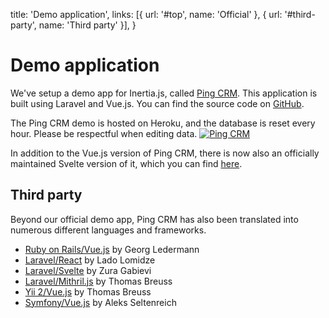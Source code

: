 
  title: 'Demo application',
  links: [{ url: '#top', name: 'Official' }, { url: '#third-party', name: 'Third party' }],
}

# Demo application

We've setup a demo app for Inertia.js, called [Ping CRM](https://demo.inertiajs.com). This application is built using Laravel and Vue.js. You can find the source code on [GitHub](https://github.com/inertiajs/pingcrm).

<Notice>
  The Ping CRM demo is hosted on Heroku, and the database is reset every hour. Please be respectful when editing data.
</Notice>

<a href="https://demo.inertiajs.com">
  <img className="w-full h-auto rounded" src="/pingcrm.png" alt="Ping CRM" />
</a>

In addition to the Vue.js version of Ping CRM, there is now also an officially maintained Svelte version of it, which you can find [here](https://github.com/inertiajs/pingcrm-svelte).

## Third party

Beyond our official demo app, Ping CRM has also been translated into numerous different languages and frameworks.

- [Ruby on Rails/Vue.js](https://github.com/ledermann/pingcrm/) by Georg Ledermann
- [Laravel/React](https://github.com/Landish/pingcrm-react) by Lado Lomidze
- [Laravel/Svelte](https://github.com/zgabievi/pingcrm-svelte) by Zura Gabievi
- [Laravel/Mithril.js](https://github.com/tbreuss/pingcrm-mithril) by Thomas Breuss
- [Yii 2/Vue.js](https://github.com/tbreuss/pingcrm-yii2) by Thomas Breuss
- [Symfony/Vue.js](https://github.com/aleksblendwerk/pingcrm-symfony) by Aleks Seltenreich
